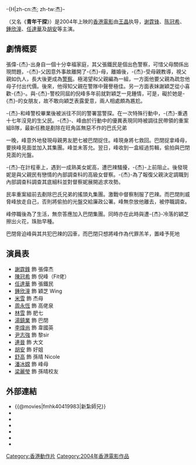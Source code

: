 {{otheruses|新紮師兄 (消歧義)}}
{{noteTA
|T=zh:新紮師兄 (電影); zh-hans:新扎师兄 (电影); zh-cn:青年干探; zh-hk:新紮師兄 (電影); zh-tw:新紮師兄 (電影);
}}
-{H|zh-cn:杰; zh-tw:杰}-
{{电影信息框
| name = 新紮師兄
| original_name = ''{{lang|en|Moving Targets}}''
| image = 2004_Moving_Targets.jpg
| caption = 
| director = [[王晶_(導演)|王晶]]
| producer = 王晶、[[丁牧|丁牧]]、[[劉寶賢|劉寶賢]]、[[黃家禧|黃家禧]]
| producer_2 = 馬曉文、李逸寧、麥敏聰
| writer = 王晶
| starring = [[谢霆锋|谢霆锋]]<br />[[陈冠希|陈冠希]]<br />[[任達華|任達華]]<br />[[鍾欣潼|鍾欣潼]]<br />[[林雪|林雪]]<br />[[周永恒|周永恒]]<br />[[胡安|胡安]]<br />[[舒高|舒高]]<br />[[米雪|米雪]]<br />[[汤镇业|汤镇业]]<br />[[李煒尚|李煒尚]]<br />[[尹志強|尹志強]]<br />[[連偉健|連偉健]]<br />[[吳方俊|吳方俊]]<br />[[梁焯滿|梁焯滿]]<br />[[葉敏儀|葉敏儀]]
| music = [[溫浩傑|溫浩傑]]
| cinematography = [[伍文拯|伍文拯]]
| editing = [[鍾煒釗|鍾煒釗]]
| production_company = [[電影動力有限公司|電影動力有限公司]]<br />[[寰宇娛樂|寰宇娛樂]]
| distributor = [[寰宇影片發行有限公司|寰宇影片發行有限公司]]<br>[[北京保利博納電影發行有限公司|北京保利博納電影發行有限公司]]
| released = {{HK}}：{{film date|2004|4|16}}
| runtime = 94 分鐘
| country = {{香港電影產地}}
| language = [[粵語|粵語]]、[[英語|英語]]
| budget = 
| gross = {{flagicon|HK}} $4,224,175 <br>{{flagicon|CHN}} $3,000,000
| preceded_by = 
| followed_by = 
| website = 
| amg_id = 1:338293
| imdb_id = tt0419983
| cn_name = 青年干探
| hk_name = 新紮師兄
| tw_name = 新紮師兄
}}

{{engname|《新紮师兄》|''Moving Targets''}}（又名《'''青年干探'''》）是2004年上映的[[香港電影|香港電影]]由[[王晶_(導演)|王晶]]执导，[[谢霆锋|谢霆锋]]、[[陈冠希|陈冠希]]、[[鍾欣潼|鍾欣潼]]、[[任達華|任達華]]及[[胡安|胡安]]等主演。

==劇情概要==
張偉-{杰}-出身自一個十分幸福家庭，其父張鐵民是個出色警察，可惜父母關係出現問題，-{杰}-父因意外事故離開了-{杰}-母，離婚後，-{杰}-受母親教導，視父親如仇人，長大後更成為[[警察|警察]]。極渴望和父親編為一組，一方面他要父親為疏忽他母子付出代價。後來，他得知父親在警隊中聲譽極佳。另一方面表妹謝穎芝從小喜歡-{杰}-。與-{杰}-警校同屆的倪峰多年前就對穎芝一見鍾情，可是，礙於她是-{杰}-的女朋友，故不敢向穎芝表露愛意，兩人相處頗為尷尬。

-{杰}-和峰警校畢業後被派往不同的警署當警探。在一次特殊行動中，-{杰}-重遇十七年沒見的生父民。-{杰}-、峰由於行動中的優異表現同時被調往民帶領的重案組B隊，最新任務是剷除在旺角區無惡不作的巴氏兄弟

一晚，峰意外地發現母親男友肥七被巴閉捉住。峰現身將七救回。巴閉捉拿峰母，要挾峰見面並加入其集團。峰並未答允。翌日，峰收到一盒經過剪輯，偷拍與巴閉見面的光盤。

-{杰}-在計程車上，遇到一成熟美女妮高，遭巴辣騷擾，-{杰}-上前阻止。後發現妮是與父親民有戀情的內部調查科的高級女督察。-{杰}-為了報復父親決定調職到內部調查科調查其底細科並對督察妮展開追求攻勢。

民率重案組前去剷除巴氏兄弟的搖頭丸集團。激戰中督察制服了巴辣。而巴閉則威脅峰放走自己，否則將偷拍的光盤交給廉政公署。峰無奈放他離去，被停職調查。

峰停職後為了生活，無奈答應加入巴閉集團。同時亦在此時與遭-{杰}-冷落的穎芝擦出火花，珠胎早種。

巴閉脅迫峰與其共犯巴辣的囚車，而巴閉只想將峰作為代罪羔羊，置峰予死地

==演員表==
*[[謝霆鋒|謝霆鋒]] 飾 張偉杰 
*[[陳冠希|陳冠希]] 飾 倪峰（Fit佬）
*[[任達華|任達華]] 飾 張鐵民
*[[鍾欣潼|鍾欣潼]] 飾 穎芝 Wing
*[[米雪|米雪]] 飾 杰母
*[[周永恆|周永恆]] 飾 高佬泉
*[[林雪|林雪]] 飾 肥七
*[[湯鎮業|湯鎮業]] 飾 巴閉 
*[[李煒尚|李煒尚]] 飾 韋國英
*[[尹志強|尹志強]] 飾 黎sir 
*[[連晉|連晉]] 飾 大文 
*[[胡安|胡安]] 飾 好姐
*[[舒高|舒高]] 飾 孫晴 Nicole
*[[潘冰嫦|潘冰嫦]] 飾 峰母
*[[梁麗瑩|梁麗瑩]] 飾 孫晴校友

==外部連結==
*{{@movies|fmhk40419983|新紮師兄}}
*{{hkmdb title|10622|新紮師兄}}
*{{Mtime|15795|新紮師兄}}
*{{douban|title=新紮師兄}}
*{{rotten-tomatoes|moving_targets|新紮師兄}}
*{{Amg movie|338293|新紮師兄}}
*{{imdb title|0419983|新紮師兄}}

{{2000年代警匪／黑幫華語電影}}
{{王晶}}
{{谢霆锋}}
{{鍾欣潼}}
{{任達華}}
[[Category:香港動作片|Category:香港動作片]]
[[Category:2004年香港電影作品|Category:2004年香港電影作品]]